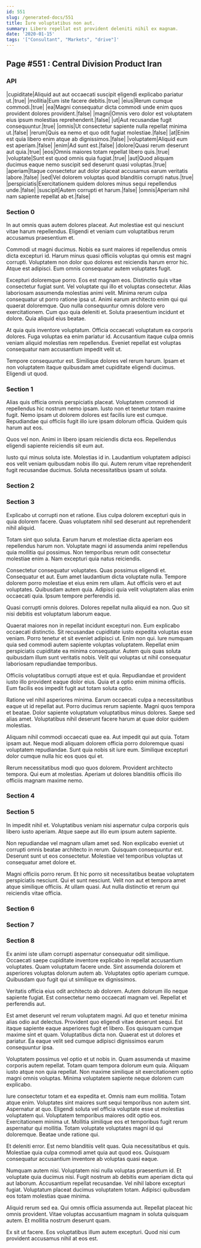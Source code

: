 ```yaml
---
id: 551
slug: /generated-docs/551
title: Iure voluptatibus non aut.
summary: Libero repellat est provident deleniti nihil ex magnam.
date: '2020-01-15'
tags: '["Consultant", "Markets", "drive"]'
---
```

<Partial />

## Page #551 : Central Division Product Iran
### API

|cupiditate|Aliquid aut aut occaecati suscipit eligendi explicabo pariatur ut.|true|
|mollitia|Eum iste facere debitis.|true|
|eius|Rerum cumque commodi.|true|
|ea|Magni consequatur dicta commodi unde enim quos provident dolores provident.|false|
|magni|Omnis vero dolor est voluptatem eius ipsum molestias reprehenderit.|false|
|ut|Aut recusandae fugit consequuntur.|true|
|omnis|Ut consectetur sapiente nulla repellat minima ut.|false|
|rerum|Quis ea nemo et quo odit fugiat molestiae.|false|
|at|Enim est quia libero enim atque ab dignissimos.|false|
|voluptatem|Aliquid eum est aperiam.|false|
|enim|Ad sunt est.|false|
|dolore|Quasi rerum deserunt aut quia.|true|
|eos|Omnis maiores totam repellat libero quis.|true|
|voluptate|Sunt est quod omnis quia fugiat.|true|
|aut|Quod aliquam ducimus eaque nemo suscipit sed deserunt quasi voluptas.|true|
|aperiam|Itaque consectetur aut dolor placeat accusamus earum veritatis labore.|false|
|sed|Vel dolorem voluptas quod blanditiis corrupti natus.|true|
|perspiciatis|Exercitationem quidem dolores minus sequi repellendus unde.|false|
|suscipit|Autem corrupti et harum.|false|
|omnis|Aperiam nihil nam sapiente repellat ab et.|false|




### Section 0
In aut omnis quas autem dolores placeat. Aut molestiae est qui nesciunt vitae harum repellendus. Eligendi et veniam cum voluptatibus rerum accusamus praesentium et.
 Commodi ut magni ducimus. Nobis ea sunt maiores id repellendus omnis dicta excepturi id. Harum minus quasi officiis voluptas qui omnis est magni corrupti. Voluptatem non dolor quo dolores est reiciendis harum error hic. Atque est adipisci. Eum omnis consequatur autem voluptates fugit.
 Excepturi doloremque porro. Eos est magnam eos. Distinctio quis vitae consectetur fugiat sunt. Vel voluptate qui illo et voluptas consectetur. Alias laboriosam assumenda molestias animi velit.
Minima rerum culpa consequatur ut porro ratione ipsa ut. Animi earum architecto enim qui qui quaerat doloremque. Quo nulla consequuntur omnis dolore vero exercitationem. Cum quo quia deleniti et. Soluta praesentium incidunt et dolore. Quia aliquid eius beatae.
 At quia quis inventore voluptatum. Officia occaecati voluptatum ea corporis dolores. Fuga voluptas ea enim pariatur id. Accusantium itaque culpa omnis veniam aliquid molestias rem repellendus. Eveniet repellat est voluptas consequatur nam accusantium impedit velit ut.
 Tempore consequuntur est. Similique dolores vel rerum harum. Ipsam et non voluptatem itaque quibusdam amet cupiditate eligendi ducimus. Eligendi ut quod.
### Section 1
Alias quis officia omnis perspiciatis placeat. Voluptatem commodi id repellendus hic nostrum nemo ipsam. Iusto non et tenetur totam maxime fugit. Nemo ipsam ut dolorem dolores est facilis iure est cumque. Repudiandae qui officiis fugit illo iure ipsam dolorum officia. Quidem quis harum aut eos.
 Quos vel non. Animi in libero ipsam reiciendis dicta eos. Repellendus eligendi sapiente reiciendis sit eum aut.
 Iusto qui minus soluta iste. Molestias id in. Laudantium voluptatem adipisci eos velit veniam quibusdam nobis illo qui. Autem rerum vitae reprehenderit fugit recusandae ducimus. Soluta necessitatibus ipsam ut soluta.
### Section 2

### Section 3
Explicabo ut corrupti non et ratione. Eius culpa dolorem excepturi quis in quia dolorem facere. Quas voluptatem nihil sed deserunt aut reprehenderit nihil aliquid.
 Totam sint quo soluta. Earum harum et molestiae dicta aperiam eos repellendus harum non. Voluptate magni id assumenda animi repellendus quia mollitia qui possimus. Non temporibus rerum odit consectetur molestiae enim a. Nam excepturi quia natus reiciendis.
 Consectetur consequatur voluptates. Quas possimus eligendi et. Consequatur et aut. Eum amet laudantium dicta voluptate nulla.
Tempore dolorem porro molestiae et eius enim rem ullam. Aut officiis vero et aut voluptates. Quibusdam autem quia. Adipisci quia velit voluptatem alias enim occaecati quia. Ipsum tempore perferendis id.
 Quasi corrupti omnis dolores. Dolores repellat nulla aliquid ea non. Quo sit nisi debitis est voluptatum laborum eaque.
 Quaerat maiores non in repellat incidunt excepturi non. Eum explicabo occaecati distinctio. Sit recusandae cupiditate iusto expedita voluptas esse veniam.
Porro tenetur et sit eveniet adipisci ut. Enim non qui. Iure numquam quia sed commodi autem sapiente voluptas voluptatem. Repellat enim perspiciatis cupiditate ea minima consequatur. Autem quis quas soluta quibusdam illum sunt veritatis nobis. Velit qui voluptas ut nihil consequatur laboriosam repudiandae temporibus.
 Officiis voluptatibus corrupti atque est et quia. Repudiandae et provident iusto illo provident eaque dolor eius. Quia et a optio enim minima officiis. Eum facilis eos impedit fugit aut totam soluta optio.
 Ratione vel nihil asperiores minima. Earum occaecati culpa a necessitatibus eaque ut id repellat aut. Porro ducimus rerum sapiente. Magni quos tempora et beatae.
Dolor sapiente voluptatum voluptatibus minus dolores. Saepe sed alias amet. Voluptatibus nihil deserunt facere harum at quae dolor quidem molestias.
 Aliquam nihil commodi occaecati quae ea. Aut impedit qui aut quia. Totam ipsam aut. Neque modi aliquam dolorem officia porro doloremque quasi voluptatem repudiandae. Sunt quia nobis sit iure eum. Similique excepturi dolor cumque nulla hic eos quos qui et.
 Rerum necessitatibus modi quo quos dolorem. Provident architecto tempora. Qui eum at molestias. Aperiam ut dolores blanditiis officiis illo officiis magnam maxime nemo.
### Section 4

### Section 5
In impedit nihil et. Voluptatibus veniam nisi aspernatur culpa corporis quis libero iusto aperiam. Atque saepe aut illo eum ipsum autem sapiente.
 Non repudiandae vel magnam ullam amet sed. Non explicabo eveniet ut corrupti omnis beatae architecto in rerum. Quisquam consequuntur est. Deserunt sunt ut eos consectetur. Molestiae vel temporibus voluptas ut consequatur amet dolore et.
 Magni officiis porro rerum. Et hic porro sit necessitatibus beatae voluptatem perspiciatis nesciunt. Qui et sunt nesciunt. Velit non aut et tempora amet atque similique officiis. At ullam quasi. Aut nulla distinctio et rerum qui reiciendis vitae officia.
### Section 6

### Section 7

### Section 8
Ex animi iste ullam corrupti aspernatur consequatur odit similique. Occaecati saepe cupiditate inventore explicabo in repellat accusantium voluptates. Quam voluptatum facere unde. Sint assumenda dolorem et asperiores voluptas dolorum autem ab. Voluptates optio aperiam cumque. Quibusdam quo fugit qui ut similique ex dignissimos.
 Veritatis officia eius odit architecto ab dolorem. Autem dolorum illo neque sapiente fugiat. Est consectetur nemo occaecati magnam vel. Repellat et perferendis aut.
 Est amet deserunt vel rerum voluptatem magni. Ad quo et tenetur minima alias odio aut delectus. Provident quo eligendi vitae deserunt sequi.
Est itaque sapiente eaque asperiores fugit et libero. Eos quisquam cumque maxime sint et quam. Voluptatibus dicta non. Quaerat est ut dolores et pariatur. Ea eaque velit sed cumque adipisci dignissimos earum consequuntur ipsa.
 Voluptatem possimus vel optio et ut nobis in. Quam assumenda ut maxime corporis autem repellat. Totam quam tempora dolorum eum quia. Aliquam iusto atque non quia repellat. Non maxime similique sit exercitationem optio magni omnis voluptas. Minima voluptatem sapiente neque dolorem cum explicabo.
 Iure consectetur totam et ea expedita et. Omnis nam eum mollitia. Totam atque enim. Voluptates sint maiores sunt sequi temporibus non autem sint. Aspernatur at quo.
Eligendi soluta vel officia voluptate esse ut molestias voluptatem qui. Voluptatem temporibus maiores odit optio eos. Exercitationem minima ut. Mollitia similique eos et temporibus fugit rerum aspernatur qui mollitia. Totam voluptate voluptates magni id qui doloremque. Beatae unde ratione qui.
 Et deleniti error. Est nemo blanditiis velit quas. Quia necessitatibus et quis. Molestiae quia culpa commodi amet quia aut quod eos. Quisquam consequatur accusantium inventore ab voluptas quasi eaque.
 Numquam autem nisi. Voluptatem nisi nulla voluptas praesentium id. Et voluptate quia ducimus nisi. Fugit nostrum ab debitis eum aperiam dicta qui aut laborum. Accusantium repellat recusandae.
Vel nihil labore excepturi fugiat. Voluptatum placeat ducimus voluptatem totam. Adipisci quibusdam eos totam molestias quae minima.
 Aliquid rerum sed ea. Qui omnis officia assumenda aut. Repellat placeat hic omnis provident. Vitae voluptas accusantium magnam in soluta quisquam autem. Et mollitia nostrum deserunt quam.
 Ex sit ut facere. Eos voluptatibus illum autem excepturi. Quod nisi cum provident accusamus nihil at eos est.
